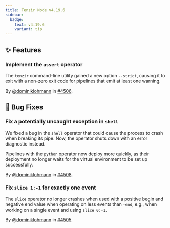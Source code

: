 ```yaml
---
title: Tenzir Node v4.19.6
sidebar:
  badge:
    text: v4.19.6
    variant: tip
---
```


## ✨ Features

### Implement the `assert` operator

The `tenzir` command-line utility gained a new option `--strict`, causing it to
exit with a non-zero exit code for pipelines that emit at least one warning.

By [@dominiklohmann](https://github.com/dominiklohmann) in [#4506](https://github.com/tenzir/tenzir/pull/4506).

## 🐛 Bug Fixes

### Fix a potentially uncaught exception in `shell`

We fixed a bug in the `shell` operator that could cause the process to crash
when breaking its pipe. Now, the operator shuts down with an error diagnostic
instead.

Pipelines with the `python` operator now deploy more quickly, as their
deployment no longer waits for the virtual environment to be set up
successfully.

By [@dominiklohmann](https://github.com/dominiklohmann) in [#4508](https://github.com/tenzir/tenzir/pull/4508).

### Fix `slice 1:-1` for exactly one event

The `slice` operator no longer crashes when used with a positive begin and
negative end value when operating on less events than `-end`, e.g., when working
on a single event and using `slice 0:-1`.

By [@dominiklohmann](https://github.com/dominiklohmann) in [#4505](https://github.com/tenzir/tenzir/pull/4505).